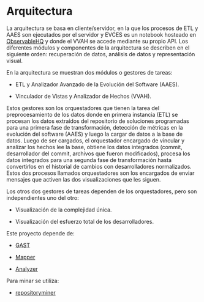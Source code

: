 # Arquitectura

La arquitectura se basa en cliente/servidor, en la que los procesos de ETL y AAES son ejecutados por el servidor y EVCES es un notebook hosteado en [ObservableHQ](https://observablehq.com) y donde el VVAH se accede mediante su propio API. Los diferentes módulos y componentes de la arquitectura se describen en el siguiente orden: recuperación de datos, análisis de datos y representación visual.

En la arquitectura se muestran dos módulos o gestores de tareas:

-   ETL y Analizador Avanzado de la Evolución del Software (AAES).

-   Vinculador de Vistas y Analizador de Hechos (VVAH).

Estos gestores son los orquestadores que tienen la tarea del preprocesamiento de los datos donde en primera instancia (ETL) se procesan los datos extraídos del repositorio de soluciones programadas para una primera fase de transformación, detección de métricas en la evolución del software (AAES) y luego la cargar de datos a la base de datos. Luego de ser cargados, el orquestador encargado de vincular y analizar los hechos lee la base, obtiene los datos integrados (commit, desarrollador del commit, archivos que fueron modificados), procesa los datos integrados para una segunda fase de transformación hasta convertirlos en el historial de cambios con desarrolladores normalizados. Estos dos procesos llamados orquestadores son los encargados de enviar mensajes que activen las dos visualizaciones que les siguen.

Los otros dos gestores de tareas dependen de los orquestadores, pero son independientes uno del otro:

-   Visualización de la complejidad única.

-   Visualización del esfuerzo total de los desarrolladores.

Este proyecto depende de:

-   [GAST](https://github.com/Softlab-TEC/GAST)

-   [Mapper](https://github.com/Softlab-TEC/Mapper)

-   [Analyzer](https://github.com/Softlab-TEC/Analyzer)

Para minar se utiliza:

-   [repositoryminer](https://github.com/kevinah95/repositoryminer)
